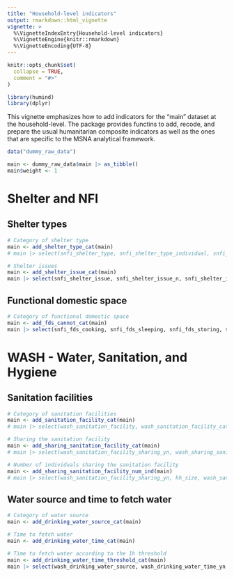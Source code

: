 ```yaml
---
title: "Household-level indicators"
output: rmarkdown::html_vignette
vignette: >
  %\VignetteIndexEntry{Household-level indicators}
  %\VignetteEngine{knitr::rmarkdown}
  %\VignetteEncoding{UTF-8}
---
```


```r
knitr::opts_chunk$set(
  collapse = TRUE,
  comment = "#>"
)
```

```r
library(humind)
library(dplyr)
```

This vignette emphasizes how to add indicators for the "main" dataset at the household-level. The package provides functins to add, recode, and prepare the usual humanitarian composite indicators as well as the ones that are specific to the MSNA analytical framework.

```r
data("dummy_raw_data")
```


```r
main <- dummy_raw_data$main |> as_tibble()
main$weight <- 1
```

# Shelter and NFI

## Shelter types

```r
# Category of shelter type
main <- add_shelter_type_cat(main)
# main |> select(snfi_shelter_type, snfi_shelter_type_individual, snfi_shelter_type_cat)

# Shelter issues
main <- add_shelter_issue_cat(main)
main |> select(snfi_shelter_issue, snfi_shelter_issue_n, snfi_shelter_issue_cat)
```

## Functional domestic space

```r
# Category of functional domestic space
main <- add_fds_cannot_cat(main)
main |> select(snfi_fds_cooking, snfi_fds_sleeping, snfi_fds_storing, snfi_fds_personal_hygiene, energy_lighting_source, snfi_fds_cannot_n, snfi_fds_cannot_cat)
```


# WASH - Water, Sanitation, and Hygiene

## Sanitation facilities

```r
# Category of sanitation facilities
main <- add_sanitation_facility_cat(main)
# main |> select(wash_sanitation_facility, wash_sanitation_facility_cat)

# Sharing the sanitation facility
main <- add_sharing_sanitation_facility_cat(main)
# main |> select(wash_sanitation_facility_sharing_yn, wash_sharing_sanitation_facility_cat)

# Number of individuals sharing the sanitation facility
main <- add_sharing_sanitation_facility_num_ind(main)
# main |> select(wash_sanitation_facility_sharing_yn, hh_size, wash_sanitation_facility_sharing_n, wash_sharing_sanitation_facility_n_ind)
```

## Water source and time to fetch water
```r
# Category of water source
main <- add_drinking_water_source_cat(main)

# Time to fetch water
main <- add_drinking_water_time_cat(main)

# Time to fetch water according to the 1h threshold
main <- add_drinking_water_time_threshold_cat(main)
main |> select(wash_drinking_water_source, wash_drinking_water_time_yn, wash_drinking_water_time_int, wash_drinking_water_time_sl, wash_drinking_water_time_cat, wash_drinking_water_time_threshold_cat)
```

